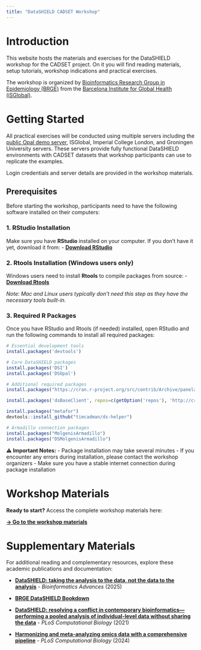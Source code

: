 ```yaml
---
title: "DataSHIELD CADSET Workshop"
---
```


# Introduction

This website hosts the materials and exercises for the DataSHIELD workshop for the CADSET project. On it you will find reading materials, setup tutorials, workshop indications and practical exercises.

The workshop is organized by [Bioinformatics Research Group in Epidemiology (BRGE)](https://brge.isglobal.org) from the [Barcelona Institute for Global Health (iSGlobal)](https://isglobal.org).

# Getting Started

All practical exercises will be conducted using multiple servers including the [public Opal demo server](https://opal-demo.obiba.org/), ISGlobal, Imperial College London, and Groningen University servers. These servers provide fully functional DataSHIELD environments with CADSET datasets that workshop participants can use to replicate the examples.

Login credentials and server details are provided in the workshop materials.

## Prerequisites

Before starting the workshop, participants need to have the following software installed on their computers:

### 1. RStudio Installation

Make sure you have **RStudio** installed on your computer. If you don't have it yet, download it from:
- **[Download RStudio](https://posit.co/download/rstudio-desktop/)**

### 2. Rtools Installation (Windows users only)

Windows users need to install **Rtools** to compile packages from source:
- **[Download Rtools](https://cran.r-project.org/bin/windows/Rtools/)**

*Note: Mac and Linux users typically don't need this step as they have the necessary tools built-in.*

### 3. Required R Packages

Once you have RStudio and Rtools (if needed) installed, open RStudio and run the following commands to install all required packages:

```r
# Essential development tools
install.packages('devtools')

# Core DataSHIELD packages
install.packages('DSI')
install.packages('DSOpal')

# Additional required packages
install.packages("https://cran.r-project.org/src/contrib/Archive/panelaggregation/panelaggregation_0.1.1.tar.gz", repos = NULL, type = 'source')

install.packages('dsBaseClient', repos=c(getOption('repos'), 'http://cran.datashield.org'), dependencies=TRUE)

install.packages("metafor")
devtools::install_github("timcadman/ds-helper")

# Armadillo connection packages
install.packages("MolgenisArmadillo")
install.packages("DSMolgenisArmadillo")
```

**⚠️ Important Notes:**
- Package installation may take several minutes
- If you encounter any errors during installation, please contact the workshop organizers
- Make sure you have a stable internet connection during package installation

# Workshop Materials

**Ready to start?** Access the complete workshop materials here:

**[→ Go to the workshop materials](DataSHIELD_workshop_CADSET.html)**

# Supplementary Materials

For additional reading and complementary resources, explore these academic publications and documentation:

- **[DataSHIELD: taking the analysis to the data, not the data to the analysis](https://academic.oup.com/bioinformatics/article/5/1/vbaf046/8068803)** - *Bioinformatics Advances* (2025)

- **[BRGE DataSHIELD Bookdown](https://isglobal-brge.github.io/resource_bookdown/)**

- **[DataSHIELD: resolving a conflict in contemporary bioinformatics—performing a pooled analysis of individual-level data without sharing the data](https://journals.plos.org/ploscompbiol/article?id=10.1371/journal.pcbi.1008880)** - *PLoS Computational Biology* (2021)

- **[Harmonizing and meta-analyzing omics data with a comprehensive pipeline](https://journals.plos.org/ploscompbiol/article?id=10.1371/journal.pcbi.1012626)** - *PLoS Computational Biology* (2024)
